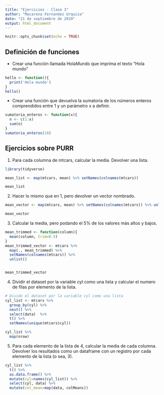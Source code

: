 ```yaml
---
title: "Ejercicios - Clase 3"
author: "Macarena Fernandez Urquiza"
date: "21 de septiembre de 2019"
output: html_document
---
```


```r
knitr::opts_chunk$set(echo = TRUE)
```

## Definición de funciones

- Crear una función llamada HolaMundo que imprima el texto “Hola mundo”

```r
hello <- function(){
  print('Hola mundo')
}
hello()
```

- Crear una función que devuelva la sumatoria de los números enteros comprendidos entre 1 y un parámetro x a definir.

```r
sumatoria_enteros <- function(x){
  n <- c(1:x)
  sum(n)
}
sumatoria_enteros(10)
```


## Ejercicios sobre PURR

1) Para cada columna de mtcars, calcular la media. Devolver una lista.

```r
library(tidyverse)

mean_list <- map(mtcars, mean) %>% setNames(colnames(mtcars))

mean_list
```

2)  Hacer lo mismo que en 1, pero devolver un vector nombrado.

```r
mean_vector <- map(mtcars, mean) %>% setNames(colnames(mtcars)) %>% unlist()

mean_vector
```

3) Calcular la media, pero podando el 5% de los valores más altos y bajos.

```r
mean_trimmed <- function(column){
  mean(column, trim=0.5)
}
mean_trimmed_vector <- mtcars %>% 
  map(., mean_trimmed) %>% 
  setNames(colnames(mtcars)) %>% 
  unlist()


mean_trimmed_vector
```

4) Dividir el dataset por la variable cyl como una lista y calcular el numero de filas por elemento de la lista.

```r
# Divido el dataset por la variable cyl como una lista
cyl_list <- mtcars %>% 
  group_by(cyl) %>% 
  nest() %>% 
  select(data)  %>% 
  t() %>% 
  setNames(unique(mtcars$cyl)) 

cyl_list %>% 
  map(nrow)
```

5) Para cada elemento de la lista de 4, calcular la media de cada columna. Devolver los resultados como un dataframe con un registro por cada elemento de la lista (o sea, 3).

```r
cyl_list %>% 
  t() %>% 
  as.data.frame() %>% 
  mutate(cyl=names(cyl_list)) %>% 
  select(cyl, data) %>% 
  mutate(col_mean=map(data, colMeans))
```